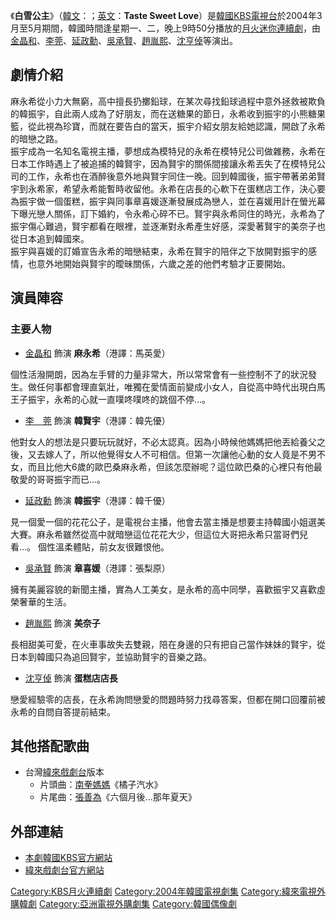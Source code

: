 {{電視節目信息框
| 名稱       = 白雪公主
| 原名       = {{lang|ko|백설공주}}
| 圖片       = [[File:Taste_Sweet_Love.jpg|250px]]
| 圖說       = 
| 類型       = [[愛情|愛情]]
| 原創       = 
| 編劇       = [[具善慶|具善慶]]、[[李善英|李善英]]
| 導演       = [[李在祥|李在祥]]
| 演出       = [[金晶和|金晶和]]<br>[[李莞|李莞]]<br>[[延政勳|延政勳]]<br>[[吳承賢|吳承賢]]<br>[[趙胤熙|趙胤熙]]<br>[[沈亨倬|沈亨倬]]
| 國家       = {{KOR}}
| 地區       = 
| 語言       = [[朝鮮語|朝鮮語]]
| 集數       = 16集
| 每集長     = 60分鐘
| 頻道       = 
| 電視台     = [[韓國放送公社|KBS]] (2TV)
| 視頻制式   = 
| 播出國家   = {{KOR}}
| 開始       = 2004年3月15日
| 結束       = 5月4日
| 相關劇集   = 
| 官方網站   = http://www.kbs.co.kr/drama/snowhite/index.html
| imdb_id    = 
| tv_com_id  = 
}}
《'''白雪公主'''》（[[諺文|韓文]]：'''{{lang|ko|백설공주}}'''；[[英文|英文]]：'''Taste Sweet Love'''）是[[韓國|韓國]][[KBS|KBS電視台]]於2004年3月至5月期間，韓國時間逢星期一、二，晚上9時50分播放的[[KBS月火迷你連續劇|月火迷你連續劇]]，由[[金晶和|金晶和]]、[[李莞|李莞]]、[[延政勳|延政勳]]、[[吳承賢|吳承賢]]、[[趙胤熙|趙胤熙]]、[[沈亨倬|沈亨倬]]等演出。

==劇情介紹==
麻永希從小力大無窮，高中擅長扔擲鉛球，在某次尋找鉛球過程中意外拯救被欺負的韓振宇，自此兩人成為了好朋友，而在送糖果的節日，永希收到振宇的小熊糖果籃，從此視為珍寶，而就在要告白的當天，振宇介紹女朋友給她認識，開啟了永希的暗戀之路。
<br>
振宇成為一名知名電視主播，夢想成為模特兒的永希在模特兒公司做雜務，永希在日本工作時遇上了被追捕的韓賢宇，因為賢宇的關係間接讓永希丟失了在模特兒公司的工作，永希也在酒醉後意外地與賢宇同住一晚。回到韓國後，振宇帶著弟弟賢宇到永希家，希望永希能暫時收留他。永希在店長的心軟下在蛋糕店工作，決心要為振宇做一個蛋糕，振宇與同事章喜媛逐漸發展成為戀人，並在喜媛用計在螢光幕下曝光戀人關係，訂下婚約，令永希心碎不已。賢宇與永希同住的時光，永希為了振宇傷心難過，賢宇都看在眼裡，並逐漸對永希產生好感，深愛著賢宇的美奈子也從日本追到韓國來。<br>
振宇與喜媛的訂婚宣告永希的暗戀結束，永希在賢宇的陪伴之下放開對振宇的感情，也意外地開始與賢宇的曖昧關係，六歲之差的他們考驗才正要開始。

== 演員陣容 ==
=== 主要人物 ===
*[[金晶和|金晶和]] 飾演 '''麻永希'''（港譯：馬英愛）
個性活潑開朗，因為左手臂的力量非常大，所以常常會有一些控制不了的狀況發生。做任何事都會理直氣壯，唯獨在愛情面前變成小女人，自從高中時代出現白馬王子振宇，永希的心就一直噗咚噗咚的跳個不停…。
*[[李莞|李　莞]] 飾演 '''韓賢宇'''（港譯：韓先優）
他對女人的想法是只要玩玩就好，不必太認真。因為小時候他媽媽把他丟給養父之後，又去嫁人了，所以他覺得女人不可相信。但第一次讓他心動的女人竟是不男不女，而且比他大6歲的歐巴桑麻永希，但該怎麼辦呢？這位歐巴桑的心裡只有他最敬愛的哥哥振宇而已…。
*[[延政勳|延政勳]] 飾演 '''韓振宇'''（港譯：韓千優）
見一個愛一個的花花公子，是電視台主播，他會去當主播是想要主持韓國小姐選美大賽。麻永希雖然從高中就暗戀這位花花大少，但這位大哥把永希只當哥們兒看…。
個性溫柔體貼，前女友很難恨他。
*[[吳承賢|吳承賢]] 飾演 '''章喜媛'''（港譯：張梨原）
擁有美麗容貌的新聞主播，實為人工美女，是永希的高中同學，喜歡振宇又喜歡虛榮奢華的生活。
*[[趙胤熙|趙胤熙]] 飾演 '''美奈子'''
長相甜美可愛，在火車事故失去雙親，陪在身邊的只有把自己當作妹妹的賢宇，從日本到韓國只為追回賢宇，並協助賢宇的音樂之路。
*[[沈亨倬|沈亨倬]] 飾演 '''蛋糕店店長'''
戀愛經驗零的店長，在永希詢問戀愛的問題時努力找尋答案，但都在開口回覆前被永希的自問自答提前結束。

== 其他搭配歌曲 ==
*台灣[[緯來戲劇台|緯來戲劇台]]版本
**片頭曲：[[南拳媽媽|南拳媽媽]]《橘子汽水》
**片尾曲：[[張善為|張善為]]《六個月後...那年夏天》

==外部連結==
*[http://www.kbs.co.kr/drama/snowhite/index.html 本劇韓國KBS官方網站] {{Wayback|url=http://www.kbs.co.kr/drama/snowhite/index.html |date=20110918081445 }} {{ko icon}}
*[http://drama.videoland.com.tw/channel/princess/default.htm 緯來戲劇台官方網站] {{Wayback|url=http://drama.videoland.com.tw/channel/princess/default.htm |date=20210410122909 }}
{{電視節目的變遷
|電視台={{flagicon|South Korea}} 韓國 [[KBS|KBS]] 2TV
|播放檔次=[[KBS月火迷你連續劇|月火劇]]
|節目名稱=白雪公主<br />（2004年3月15日 - 2004年5月4日）
|上一節目=[[新娘18歲|新娘18歲]]<br />（2004年1月19日 - 2004年3月9日）
|下一節目=[[北京，我的愛|北京，我的愛]]<br />（2004年5月10日 - 2004年7月13日）
}}
{{電視節目的變遷
| 電視台={{flagicon|Taiwan}} 台灣 [[緯來戲劇台|緯來戲劇台]]
| 播放檔次=每週一至五21:00-22:00
| 節目名稱=白雪公主<br />（2005.4.15 ~ 2005.5.18）
| 上一節目=
| 下一節目=[[說你愛我|說你愛我]]<br />（2005.5.19 ~ 2005.6.15）
}}

{{KBS月火迷你連續劇}}



{{DEFAULTSORT:Baegseolgongju}}
[[Category:KBS月火連續劇|Category:KBS月火連續劇]]
[[Category:2004年韓國電視劇集|Category:2004年韓國電視劇集]]
[[Category:緯來電視外購韓劇|Category:緯來電視外購韓劇]]
[[Category:亞洲電視外購劇集|Category:亞洲電視外購劇集]]
[[Category:韓國偶像劇|Category:韓國偶像劇]]